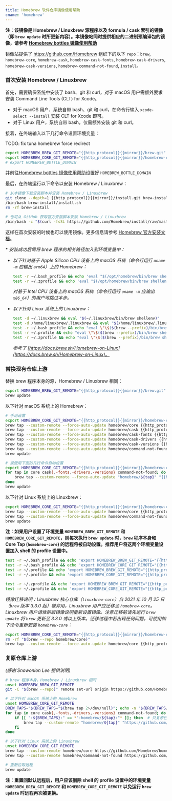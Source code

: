 ```yaml
---
title: Homebrew 软件仓库镜像使用帮助
cname: 'homebrew'
---
```


**注：该镜像是 Homebrew / Linuxbrew 源程序以及 formula / cask 索引的镜像（即 `brew update` 时所更新内容）。本镜像站同时提供相应的二进制预编译包的镜像，请参考 [Homebrew bottles 镜像使用帮助](https://help.mirrorz.org/homebrew-bottles/)**

镜像站提供了 https://github.com/Homebrew 组织下的以下 `repo`：`brew`, `homebrew-core`, `homebrew-cask`, `homebrew-cask-fonts`, `homebrew-cask-drivers`, `homebrew-cask-versions`, `homebrew-command-not-found`, `install`。

### 首次安装 Homebrew / Linuxbrew

首先，需要确保系统中安装了 bash、git 和 curl，对于 macOS 用户需额外要求安装 Command Line Tools (CLT) for Xcode。

- 对于 macOS 用户，系统自带 bash、git 和 curl，在命令行输入 `xcode-select --install` 安装 CLT for Xcode 即可。
- 对于 Linux 用户，系统自带 bash，仅需额外安装 git 和 curl。

接着，在终端输入以下几行命令设置环境变量：

TODO: fix tuna homebrew force redirect

<CodeBlock>

```bash
export HOMEBREW_BREW_GIT_REMOTE="{{http_protocol}}{{mirror}}/brew.git"
export HOMEBREW_CORE_GIT_REMOTE="{{http_protocol}}{{mirror}}/homebrew-core.git"
# export HOMEBREW_BOTTLE_DOMAIN
```

</CodeBlock>

并前往[Homebrew bottles 镜像使用帮助](https://help.mirrorz.org/homebrew-bottles/)设置好 `HOMEBREW_BOTTLE_DOMAIN`

最后，在终端运行以下命令以安装 Homebrew / Linuxbrew：

<CodeBlock>

```bash
# 从本镜像下载安装脚本并安装 Homebrew / Linuxbrew
git clone --depth=1 {{http_protocol}}{{mirror}}/install.git brew-install
/bin/bash brew-install/install.sh
rm -rf brew-install

# 也可从 GitHub 获取官方安装脚本安装 Homebrew / Linuxbrew
/bin/bash -c "$(curl -fsSL https://github.com/Homebrew/install/raw/master/install.sh)"
```

</CodeBlock>

这样在首次安装的时候也可以使用镜像。更多信息请参考 [Homebrew 官方安装文档](https://docs.brew.sh/Installation)。

_* 安装成功后需将 brew 程序的相关路径加入到环境变量中：_

- _以下针对基于 Apple Silicon CPU 设备上的 macOS 系统（命令行运行 `uname -m` 应输出 `arm64`）上的 Homebrew：_

  ```bash
  test -r ~/.bash_profile && echo 'eval "$(/opt/homebrew/bin/brew shellenv)"' >> ~/.bash_profile
  test -r ~/.zprofile && echo 'eval "$(/opt/homebrew/bin/brew shellenv)"' >> ~/.zprofile
  ```

  _对基于 Intel CPU 设备上的 macOS 系统（命令行运行 `uname -m` 应输出 `x86_64`）的用户可跳过本步。_

- _以下针对 Linux 系统上的 Linuxbrew：_

  ```bash
  test -d ~/.linuxbrew && eval "$(~/.linuxbrew/bin/brew shellenv)"
  test -d /home/linuxbrew/.linuxbrew && eval "$(/home/linuxbrew/.linuxbrew/bin/brew shellenv)"
  test -r ~/.bash_profile && echo "eval \"\$($(brew --prefix)/bin/brew shellenv)\"" >> ~/.bash_profile
  test -r ~/.profile && echo "eval \"\$($(brew --prefix)/bin/brew shellenv)\"" >> ~/.profile
  test -r ~/.zprofile && echo "eval \"\$($(brew --prefix)/bin/brew shellenv)\"" >> ~/.zprofile
  ```

  _参考了 [https://docs.brew.sh/Homebrew-on-Linux](https://docs.brew.sh/Homebrew-on-Linux)。_

### 替换现有仓库上游

替换 brew 程序本身的源，Homebrew / Linuxbrew 相同：

<CodeBlock>

```bash
export HOMEBREW_BREW_GIT_REMOTE="{{http_protocol}}{{mirror}}/brew.git"
brew update
```

</CodeBlock>

以下针对 macOS 系统上的 Homebrew：

<CodeBlock>

```bash
# 手动设置
export HOMEBREW_CORE_GIT_REMOTE="{{http_protocol}}{{mirror}}/homebrew-core.git"
brew tap --custom-remote --force-auto-update homebrew/core {{http_protocol}}{{mirror}}/homebrew-core.git
brew tap --custom-remote --force-auto-update homebrew/cask {{http_protocol}}{{mirror}}/homebrew-cask.git
brew tap --custom-remote --force-auto-update homebrew/cask-fonts {{http_protocol}}{{mirror}}/homebrew-cask-fonts.git
brew tap --custom-remote --force-auto-update homebrew/cask-drivers {{http_protocol}}{{mirror}}/homebrew-cask-drivers.git
brew tap --custom-remote --force-auto-update homebrew/cask-versions {{http_protocol}}{{mirror}}/homebrew-cask-versions.git
brew tap --custom-remote --force-auto-update homebrew/command-not-found {{http_protocol}}{{mirror}}/homebrew-command-not-found.git
brew update

# 或使用下面的几行命令自动设置
export HOMEBREW_CORE_GIT_REMOTE="{{http_protocol}}{{mirror}}/homebrew-core.git"
for tap in core cask{,-fonts,-drivers,-versions} command-not-found; do
    brew tap --custom-remote --force-auto-update "homebrew/${tap}" "{{http_protocol}}{{mirror}}/homebrew-${tap}.git"
done
brew update
```

</CodeBlock>

以下针对 Linux 系统上的 Linuxbrew：

<CodeBlock>

```bash
export HOMEBREW_CORE_GIT_REMOTE="{{http_protocol}}{{mirror}}/homebrew-core.git"
brew tap --custom-remote --force-auto-update homebrew/core {{http_protocol}}{{mirror}}/homebrew-core.git
brew tap --custom-remote --force-auto-update homebrew/command-not-found {{http_protocol}}{{mirror}}/homebrew-command-not-found.git
brew update
```

</CodeBlock>

**注：如果用户设置了环境变量 `HOMEBREW_BREW_GIT_REMOTE` 和 `HOMEBREW_CORE_GIT_REMOTE`，则每次执行 `brew update` 时，`brew` 程序本身和 Core Tap (`homebrew-core`) 的远程将被自动设置。推荐用户将这两个环境变量设置加入 shell 的 profile 设置中。**

<CodeBlock>

```bash
test -r ~/.bash_profile && echo 'export HOMEBREW_BREW_GIT_REMOTE="{{http_protocol}}{{mirror}}/brew.git"' >> ~/.bash_profile  # bash
test -r ~/.bash_profile && echo 'export HOMEBREW_CORE_GIT_REMOTE="{{http_protocol}}{{mirror}}/homebrew-core.git"' >> ~/.bash_profile
test -r ~/.profile && echo 'export HOMEBREW_BREW_GIT_REMOTE="{{http_protocol}}{{mirror}}/brew.git"' >> ~/.profile
test -r ~/.profile && echo 'export HOMEBREW_CORE_GIT_REMOTE="{{http_protocol}}{{mirror}}/homebrew-core.git"' >> ~/.profile

test -r ~/.zprofile && echo 'export HOMEBREW_BREW_GIT_REMOTE="{{http_protocol}}{{mirror}}/brew.git"' >> ~/.zprofile  # zsh
test -r ~/.zprofile && echo 'export HOMEBREW_CORE_GIT_REMOTE="{{http_protocol}}{{mirror}}/homebrew-core.git"' >> ~/.zprofile
```

</CodeBlock>

_镜像迁移说明：Linuxbrew 核心仓库（`linuxbrew-core`）自 2021 年 10 月 25 日（`brew` 版本 3.3.0 起）被弃用，Linuxbrew 用户应迁移至 `homebrew-core`。Linuxbrew 用户请依新版镜像说明重新设置镜像。注意迁移前请先运行 `brew update` 将 `brew` 更新至 3.3.0 或以上版本。迁移过程中若出现任何问题，可使用如下命令重新安装 `homebrew-core`：_

<CodeBlock>

```bash
export HOMEBREW_CORE_GIT_REMOTE="{{http_protocol}}{{mirror}}/homebrew-core.git"
rm -rf "$(brew --repo homebrew/core)"
brew tap --custom-remote --force-auto-update homebrew/core {{http_protocol}}{{mirror}}/homebrew-core.git
```

</CodeBlock>

### 复原仓库上游

_(感谢 Snowonion Lee 提供说明)_

```bash
# brew 程序本身，Homebrew / Linuxbrew 相同
unset HOMEBREW_BREW_GIT_REMOTE
git -C "$(brew --repo)" remote set-url origin https://github.com/Homebrew/brew

# 以下针对 macOS 系统上的 Homebrew
unset HOMEBREW_CORE_GIT_REMOTE
BREW_TAPS="$(BREW_TAPS="$(brew tap 2>/dev/null)"; echo -n "${BREW_TAPS//$'\n'/:}")"
for tap in core cask{,-fonts,-drivers,-versions} command-not-found; do
    if [[ ":${BREW_TAPS}:" == *":homebrew/${tap}:"* ]]; then  # 只复原已安装的 Tap
        brew tap --custom-remote "homebrew/${tap}" "https://github.com/Homebrew/homebrew-${tap}"
    fi
done

# 以下针对 Linux 系统上的 Linuxbrew
unset HOMEBREW_CORE_GIT_REMOTE
brew tap --custom-remote homebrew/core https://github.com/Homebrew/homebrew-core
brew tap --custom-remote homebrew/command-not-found https://github.com/Homebrew/homebrew-command-not-found

# 重新拉取远程
brew update
```

**注：重置回默认远程后，用户应该删除 shell 的 profile 设置中的环境变量 `HOMEBREW_BREW_GIT_REMOTE` 和 `HOMEBREW_CORE_GIT_REMOTE` 以免运行 `brew update` 时远程再次被更换。**
